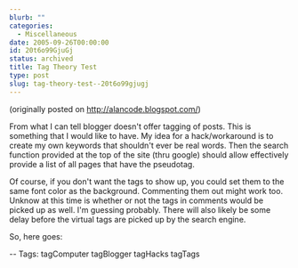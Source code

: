 ```yaml
---
blurb: ""
categories:
  - Miscellaneous
date: 2005-09-26T00:00:00
id: 20t6o99GjuGj
status: archived
title: Tag Theory Test
type: post
slug: tag-theory-test--20t6o99gjugj
---
```


(originally posted on http://alancode.blogspot.com/)


From what I can tell blogger doesn't offer tagging of posts. This is something that I would like to have. My idea for a hack/workaround is to create my own keywords that shouldn't ever be real words. Then the search function provided at the top of the site (thru google) should allow effectively provide a list of all pages that have the pseudotag.

Of course, if you don't want the tags to show up, you could set them to the same font color as the background. Commenting them out might work too. Unknow at this time is whether or not the tags in comments would be picked up as well. I'm guessing probably. There will also likely be some delay before the virtual tags are picked up by the search engine.

So, here goes:

-- Tags: tagComputer tagBlogger tagHacks tagTags


